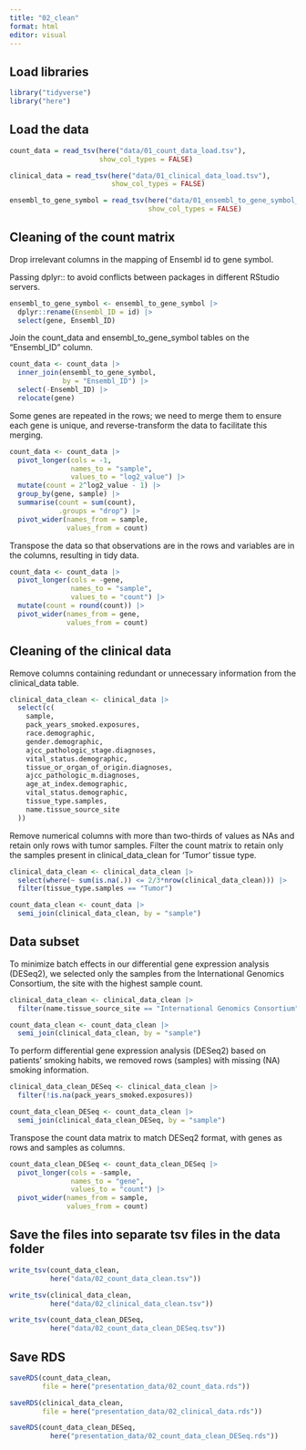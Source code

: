 ```yaml
---
title: "02_clean"
format: html
editor: visual
---
```


## Load libraries

```r

library("tidyverse")
library("here")
```

## Load the data

```r

count_data = read_tsv(here("data/01_count_data_load.tsv"),
                      show_col_types = FALSE)

clinical_data = read_tsv(here("data/01_clinical_data_load.tsv"),
                         show_col_types = FALSE)

ensembl_to_gene_symbol = read_tsv(here("data/01_ensembl_to_gene_symbol_load.tsv"),
                                  show_col_types = FALSE)
```

## Cleaning of the count matrix

Drop irrelevant columns in the mapping of Ensembl id to gene symbol.

Passing dplyr:: to avoid conflicts between packages in different RStudio servers.

```r

ensembl_to_gene_symbol <- ensembl_to_gene_symbol |>
  dplyr::rename(Ensembl_ID = id) |>
  select(gene, Ensembl_ID)
```

Join the count_data and ensembl_to_gene_symbol tables on the "Ensembl_ID" column.

```r

count_data <- count_data |>
  inner_join(ensembl_to_gene_symbol, 
             by = "Ensembl_ID") |>
  select(-Ensembl_ID) |>
  relocate(gene)
```

Some genes are repeated in the rows; we need to merge them to ensure each gene is unique, and reverse-transform the data to facilitate this merging.

```r

count_data <- count_data |>
  pivot_longer(cols = -1,
               names_to = "sample", 
               values_to = "log2_value") |>
  mutate(count = 2^log2_value - 1) |>
  group_by(gene, sample) |>
  summarise(count = sum(count), 
            .groups = "drop") |>
  pivot_wider(names_from = sample,
              values_from = count)
```

Transpose the data so that observations are in the rows and variables are in the columns, resulting in tidy data.

```r

count_data <- count_data |>
  pivot_longer(cols = -gene, 
               names_to = "sample",
               values_to = "count") |>
  mutate(count = round(count)) |>
  pivot_wider(names_from = gene,
              values_from = count)
```

## Cleaning of the clinical data

Remove columns containing redundant or unnecessary information from the clinical_data table.

```r

clinical_data_clean <- clinical_data |>
  select(c(
    sample,
    pack_years_smoked.exposures,
    race.demographic, 
    gender.demographic, 
    ajcc_pathologic_stage.diagnoses, 
    vital_status.demographic, 
    tissue_or_organ_of_origin.diagnoses, 
    ajcc_pathologic_m.diagnoses,
    age_at_index.demographic,
    vital_status.demographic,
    tissue_type.samples, 
    name.tissue_source_site
  ))
```

Remove numerical columns with more than two-thirds of values as NAs and retain only rows with tumor samples. Filter the count matrix to retain only the samples present in clinical_data_clean for 'Tumor' tissue type.

```r

clinical_data_clean <- clinical_data_clean |>
  select(where(~ sum(is.na(.)) <= 2/3*nrow(clinical_data_clean))) |>
  filter(tissue_type.samples == "Tumor")
```

```r

count_data_clean <- count_data |>
  semi_join(clinical_data_clean, by = "sample")
```

## Data subset

To minimize batch effects in our differential gene expression analysis (DESeq2), we selected only the samples from the International Genomics Consortium, the site with the highest sample count.

```r

clinical_data_clean <- clinical_data_clean |> 
  filter(name.tissue_source_site == "International Genomics Consortium" )
```

```r

count_data_clean <- count_data_clean |>
  semi_join(clinical_data_clean, by = "sample")
```

To perform differential gene expression analysis (DESeq2) based on patients' smoking habits, we removed rows (samples) with missing (NA) smoking information.

```r

clinical_data_clean_DESeq <- clinical_data_clean |> 
  filter(!is.na(pack_years_smoked.exposures))
```

```r

count_data_clean_DESeq <- count_data_clean |>
  semi_join(clinical_data_clean_DESeq, by = "sample")
```

Transpose the count data matrix to match DESeq2 format, with genes as rows and samples as columns.

```r

count_data_clean_DESeq <- count_data_clean_DESeq |>
  pivot_longer(cols = -sample, 
               names_to = "gene", 
               values_to = "count") |>
  pivot_wider(names_from = sample, 
              values_from = count)
```

## Save the files into separate tsv files in the data folder

```r

write_tsv(count_data_clean, 
          here("data/02_count_data_clean.tsv"))
```

```r

write_tsv(clinical_data_clean, 
          here("data/02_clinical_data_clean.tsv"))
```

```r

write_tsv(count_data_clean_DESeq, 
          here("data/02_count_data_clean_DESeq.tsv"))
```

## Save RDS

```r

saveRDS(count_data_clean, 
        file = here("presentation_data/02_count_data.rds"))
```

```r

saveRDS(clinical_data_clean, 
        file = here("presentation_data/02_clinical_data.rds"))
```

```r

saveRDS(count_data_clean_DESeq, 
          here("presentation_data/02_count_data_clean_DESeq.rds"))
```
